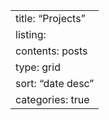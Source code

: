 ---
title: "Projects"
listing:
  contents: posts
  type: grid
  sort: "date desc"
  categories: true
---